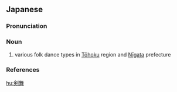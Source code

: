 ==Japanese==
{{ja-kanjitab|yomi=irr|sort=けんばい}}

===Pronunciation===
{{ja-pron|yomi=irr|けんばい|acc=0|acc_ref=DJR}}

===Noun===
{{ja-noun|けんばい|kyu=劍舞}}

# various folk dance types in [[Tōhoku]] region and [[Nīgata]] prefecture

===References===
<references/>

[[hu:剣舞]]